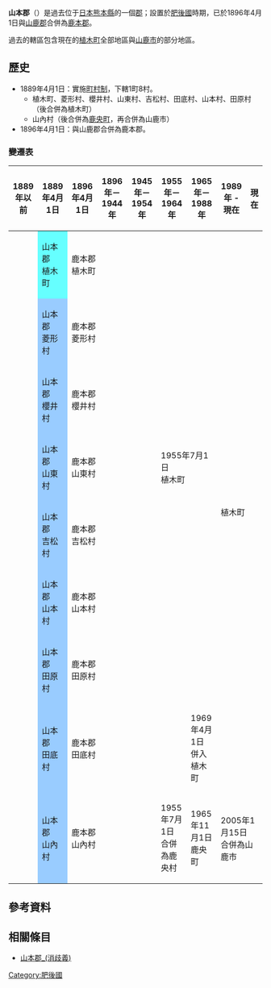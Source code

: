 {{日本郡 (廢除)|
| 郡 = 山本郡
| 日文原名 = 山本郡
| 平假名 = やまもとぐん
| 羅馬字拼音 = Yamamoto-gun
| 地圖=
| 廢除時間 = 1896年4月1日
| 廢除理由 = 合併
| 廢除時處置 = '''山本郡'''、[[山鹿郡|山鹿郡]] → [[鹿本郡|鹿本郡]]
| 現在郡 = 
| 都道府縣 = 熊本縣
| 編號 = 
| 町 = 1
| 村 = 8
| 經度 = 
| 緯度 = 
| 註記 = 
|}}
'''山本郡'''（{{jpn|j=山本郡|hg=やまもとぐん|rm=Yamamoto gun|f=y}}）是過去位于[[日本|日本]][[熊本縣|熊本縣]]的一個[[郡|郡]]；設置於[[肥後國|肥後國]]時期，已於1896年4月1日與[[山鹿郡|山鹿郡]]合併為[[鹿本郡|鹿本郡]]。

過去的轄區包含現在的[[植木町|植木町]]全部地區與[[山鹿市|山鹿市]]的部分地區。

== 歷史 ==
* 1889年4月1日：實施[[町村制|町村制]]，下轄1町8村。
** 植木町、菱形村、櫻井村、山東村、吉松村、田底村、山本村、田原村（後合併為植木町）
** 山內村（後合併為[[鹿央町|鹿央町]]，再合併為山鹿市）
* 1896年4月1日：與山鹿郡合併為鹿本郡。

===變遷表===
{| class="wikitable" style="font-size:x-small"
! 1889年以前
! 1889年4月1日
! 1896年4月1日
! 1896年－1944年
! 1945年－1954年
! 1955年－1964年
! 1965年－1988年
! 1989年 - 現在
! 現在
|-
|
| style="background-color:#6ff;" | 山本郡<br>植木町
| colspan=3 | 鹿本郡<br />植木町
| rowspan=7 colspan=2 | 1955年7月1日<br />植木町
| rowspan=8 colspan=2 | 植木町
|-
|
| style="background-color:#9cf;" | 山本郡<br>菱形村
| colspan=3 | 鹿本郡<br />菱形村
|-
|
| style="background-color:#9cf;" | 山本郡<br>櫻井村
| colspan=3 | 鹿本郡<br />櫻井村
|-
|
| style="background-color:#9cf;" | 山本郡<br>山東村
| colspan=3 | 鹿本郡<br />山東村
|-
|
| style="background-color:#9cf;" | 山本郡<br>吉松村
| colspan=3 | 鹿本郡<br />吉松村
|-
|
| style="background-color:#9cf;" | 山本郡<br>山本村
| colspan=3 | 鹿本郡<br />山本村
|-
|
| style="background-color:#9cf;" | 山本郡<br>田原村
| colspan=3 | 鹿本郡<br />田原村
|-
|
| style="background-color:#9cf;" | 山本郡<br>田底村
| colspan=4 | 鹿本郡<br />田底村
| 1969年4月1日<br />併入植木町
|-
|
| style="background-color:#9cf;" | 山本郡<br>山內村
| colspan=3 | 鹿本郡<br />山內村
| 1955年7月1日<br />合併為鹿央村
| 1965年11月1日<br />鹿央町
| colspan=2 | 2005年1月15日<br />合併為山鹿市
|}

==參考資料==
{{reflist}}

==相關條目==
* [[山本郡_(消歧義)|山本郡_(消歧義)]]

{{火國二國的郡}}



[[Category:肥後國|Category:肥後國]]